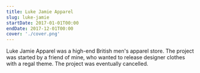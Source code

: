 ```yaml
---
title: Luke Jamie Apparel
slug: luke-jamie
startDate: 2017-01-01T00:00
endDate: 2017-12-01T00:00
cover: './cover.png'
---
```


<!-- @format -->

<Overview>

Luke Jamie Apparel was a high-end British men's apparel store. The project was
started by a friend of mine, who wanted to release designer clothes with a regal 
theme. The project was eventually cancelled.

</Overview>
